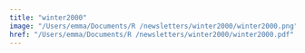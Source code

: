 ```yaml
---
title: "winter2000"
image: "/Users/emma/Documents/R /newsletters/winter2000/winter2000.png"
href: "/Users/emma/Documents/R /newsletters/winter2000/winter2000.pdf"
---
```

